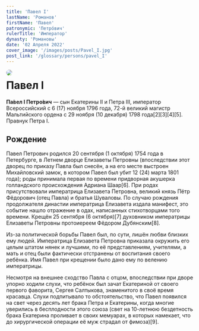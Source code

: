 ```yaml
---
title: 'Павел I'
lastName: 'Романов'
firstName: 'Павел'
patronymic: 'Петро́вич'
rulerTitle: 'Император'
dynasty: 'Романовы'
date: '02 Апреля 2022'
cover_image: '/images/posts/Pavel_I.jpg'
post_link: '/glossary/persons/pavel_I'
---
```


<img style="float: left; border-radius: 1rem; margin-right: 1rem" src="/images/posts/Pavel_I.jpg">

# Павел I

**Па́вел I Петро́вич** — сын Екатерины II и Петра III, император Всероссийский с 6 (17) ноября 1796 года, 72-й великий магистр Мальтийского ордена с 29 ноября (10 декабря) 1798 года[2][3][4][5]. Правнук Петра I.

## Рождение

Павел Петрович родился 20 сентября (1 октября) 1754 года в Петербурге, в Летнем дворце Елизаветы Петровны (впоследствии этот дворец по приказу Павла был снесён, а на его месте выстроен Михайловский замок, в котором Павел был убит 12 (24) марта 1801 года); роды принимала первая по времени придворная акушерка голландского происхождения Адриана Шаар[6]. При родах присутствовали императрица Елизавета Петровна, великий князь Пётр Фёдорович (отец Павла) и братья Шуваловы. По случаю рождения продолжателя династии императрица Елизавета издала манифест, это событие нашло отражение в одах, написанных стихотворцами того времени. Крещён 25 сентября (6 октября)[7] духовником императрицы Елизаветы Петровны протоиереем Фёдором Дубянским[8].

Из-за политической борьбы Павел был, по сути, лишён любви близких ему людей. Императрица Елизавета Петровна приказала окружить его целым штатом нянек и лучшими, по её представлениям, учителями, а мать и отец были фактически отстранены от воспитания своего ребёнка. Имя Павел при крещении было дано ему по велению императрицы.

Несмотря на внешнее сходство Павла с отцом, впоследствии при дворе упорно ходили слухи, что ребёнок был зачат Екатериной от своего первого фаворита, Сергея Салтыкова, знаменитого в своё время красавца. Слухи подпитывало то обстоятельство, что Павел появился на свет через десять лет брака Петра и Екатерины, когда многие уверились в бесплодности этого союза (свет на 10-летнюю бездетность брака Екатерина проливает в своих мемуарах, в которых намекает, что до хирургической операции её муж страдал от фимоза)[9].
